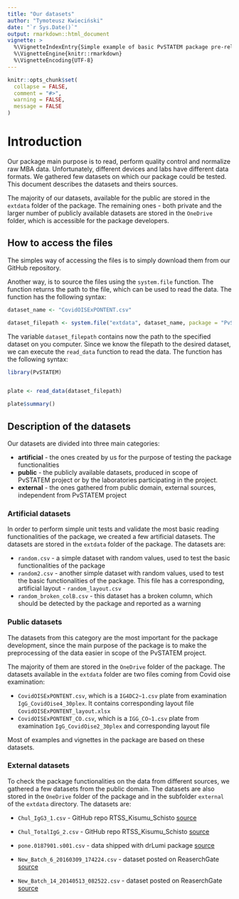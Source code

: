 ```yaml
---
title: "Our datasets"
author: "Tymoteusz Kwieciński"
date: "`r Sys.Date()`"
output: rmarkdown::html_document
vignette: >
  %\VignetteIndexEntry{Simple example of basic PvSTATEM package pre-release version functionalities}
  %\VignetteEngine{knitr::rmarkdown}
  %\VignetteEncoding{UTF-8}
---
```


```r
knitr::opts_chunk$set(
  collapse = FALSE,
  comment = "#>",
  warning = FALSE,
  message = FALSE
)
```

# Introduction

Our package main purpose is to read, perform quality control and normalize raw MBA data. Unfortunately, different devices and labs have different data formats. We gathered few datasets on which our package could be tested. This document describes the datasets and theirs sources.

The majority of our datasets, available for the public are stored in the `extdata` folder of the package. The remaining ones - both private and the larger number of publicly available datasets are stored in the `OneDrive` folder, which is accessible for the package developers.

## How to access the files

The simples way of accessing the files is to simply download them from our GitHub repository. 

Another way, is to source the files using the `system.file` function. The function returns the path to the file, which can be used to read the data. The function has the following syntax:

```r
dataset_name <- "CovidOISExPONTENT.csv"

dataset_filepath <- system.file("extdata", dataset_name, package = "PvSTATEM", mustWork = TRUE)
```
The variable `dataset_filepath` contains now the path to the specified dataset on you computer. Since we know the filepath to the desired dataset, we can execute the `read_data` function to read the data. The function has the following syntax:

```r
library(PvSTATEM)


plate <- read_data(dataset_filepath)

plate$summary()
```


## Description of the datasets

Our datasets are divided into three main categories: 

- **artificial** - the ones created by us for the purpose of testing the package functionalities 
- **public** - the publicly available datasets, produced in scope of PvSTATEM project or by the laboratories participating in the project. 
- **external** - the ones gathered from public domain, external sources, independent from PvSTATEM project


### Artificial datasets

In order to perform simple unit tests and validate the most basic reading functionalities of the package, we created a few artificial datasets. The datasets are stored in the `extdata` folder of the package. The datasets are:

-  `random.csv` - a simple dataset with random values, used to test the basic functionalities of the package
-  `random2.csv` - another simple dataset with random values, used to test the basic functionalities of the package. This file has a corresponding, artificial layout - `random_layout.csv`
-  `random_broken_colB.csv` - this dataset has a broken column, which should be detected by the package and reported as a warning

### Public datasets

The datasets from this category are the most important for the package development, since the main purpose of the package is to make the preprocessing of the data easier in scope of the PvSTATEM project.

The majority of them are stored in the `OneDrive` folder of the package. The datasets available in the `extdata` folder are two files coming from Covid oise examination: 

- `CovidOISExPONTENT.csv`, which is a `IG4DC2~1.csv` plate from examination `IgG_CovidOise4_30plex`. It contains corresponding layout file `CovidOISExPONTENT_layout.xlsx`
- `CovidOISExPONTENT_CO.csv`, which is a `IGG_CO~1.csv` plate from examination `IgG_CovidOise2_30plex` and corresponding layout file 

Most of examples and vignettes in the package are based on these datasets.

### External datasets

To check the package functionalities on the data from different sources, we gathered a few datasets from the public domain. The datasets are also stored in the `OneDrive` folder of the package and in the subfolder `external` of the `extdata` directory. The datasets are:

-   `Chul_IgG3_1.csv` - GitHub repo RTSS_Kisumu_Schisto [source](https://github.com/IDEELResearch/RTSS_Kisumu_Schisto/tree/main/data/raw/luminex)

-   `Chul_TotalIgG_2.csv` - GitHub repo RTSS_Kisumu_Schisto [source](https://github.com/IDEELResearch/RTSS_Kisumu_Schisto/tree/main/data/raw/luminex)

-   `pone.0187901.s001.csv` - data shipped with drLumi package [source](https://www.ncbi.nlm.nih.gov/pmc/articles/PMC5685631/)

-   `New_Batch_6_20160309_174224.csv` - dataset posted on ReaserchGate [source](https://www.researchgate.net/publication/309410897_Raw_data_generated_by_Luminex)

-   `New_Batch_14_20140513_082522.csv` - dataset posted on ReaserchGate [source](https://www.researchgate.net/publication/309411021_The_second_run_of_raw_data_exported_from_Luminex_200_applied_forcarbendazim_resistance_species_and_chemotype_detection_of_156_Fusarium_isolates)
